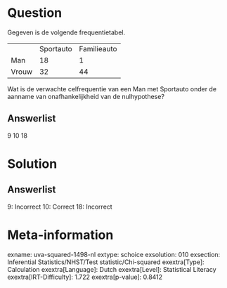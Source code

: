 Question
========

Gegeven is de volgende frequentietabel.

  ------- ----------- -------------
          Sportauto   Familieauto
  Man     18          1
  Vrouw   32          44
  ------- ----------- -------------

Wat is de verwachte celfrequentie van een Man met Sportauto onder de
aanname van onafhankelijkheid van de nulhypothese?

Answerlist
----------

9
10
18

Solution
========

Answerlist
----------

9: Incorrect
10: Correct
18: Incorrect

Meta-information
================
exname: uva-squared-1498-nl
extype: schoice
exsolution: 010
exsection: Inferential Statistics/NHST/Test statistic/Chi-squared
exextra[Type]: Calculation
exextra[Language]: Dutch
exextra[Level]: Statistical Literacy
exextra[IRT-Difficulty]: 1.722
exextra[p-value]: 0.8412
